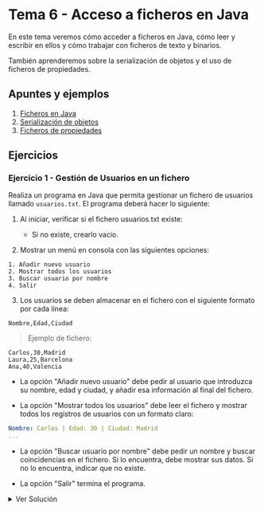 
# Tema 6 - Acceso a ficheros en Java

En este tema veremos cómo acceder a ficheros en Java, cómo leer y escribir en ellos y cómo trabajar con ficheros de texto y binarios.

También aprenderemos sobre la serialización de objetos y el uso de ficheros de propiedades.

## Apuntes y ejemplos

1. [Ficheros en Java](./0_Ficheros.mdx)
2. [Serialización de objetos](./1_Serializacion.mdx)
3. [Ficheros de propiedades](./2_Ficheros_Properties.mdx)

## Ejercicios

### Ejercicio 1 - Gestión de Usuarios en un fichero

Realiza un programa en Java que permita gestionar un fichero de usuarios llamado ``usuarios.txt``. El programa deberá hacer lo siguiente:

1. Al iniciar, verificar si el fichero usuarios.txt existe:

    - Si no existe, crearlo vacío.

2. Mostrar un menú en consola con las siguientes opciones:

```
1. Añadir nuevo usuario
2. Mostrar todos los usuarios
3. Buscar usuario por nombre
4. Salir
```

3. Los usuarios se deben almacenar en el fichero con el siguiente formato por cada línea:

```plaintext
Nombre,Edad,Ciudad
```

> Ejemplo de fichero:

```plaintext	
Carlos,30,Madrid
Laura,25,Barcelona
Ana,40,Valencia
```

- La opción "Añadir nuevo usuario" debe pedir al usuario que introduzca su nombre, edad y ciudad, y añadir esa información al final del fichero.

- La opción "Mostrar todos los usuarios" debe leer el fichero y mostrar todos los registros de usuarios con un formato claro:

```yaml
Nombre: Carlos | Edad: 30 | Ciudad: Madrid
...
```

- La opción "Buscar usuario por nombre" debe pedir un nombre y buscar coincidencias en el fichero. Si lo encuentra, debe mostrar sus datos. Si no lo encuentra, indicar que no existe.

- La opción "Salir" termina el programa.

<details>
<summary>Ver Solución</summary>
    <Tabs defaultValue="gestionusuarios" groupId="ejercicio-1" values={[
        {label: 'GestionUsuarios.java', value: 'gestionusuarios',},
    ]}>
        <TabItem value="gestionusuarios">
```java
import java.io.*;
import java.util.Scanner;

public class GestionUsuarios {
    private static final String NOMBRE_FICHERO = "usuarios.txt";

    public static void main(String[] args) {
        Scanner sc = new Scanner(System.in);

        // Comprobar si existe el fichero, sino crearlo
        File fichero = new File(NOMBRE_FICHERO);
        try {
            if (fichero.createNewFile()) {
                System.out.println("El fichero 'usuarios.txt' ha sido creado.");
            } else {
                System.out.println("El fichero 'usuarios.txt' ya existe.");
            }
        } catch (IOException e) {
            System.out.println("Error al crear el fichero.");
            return;
        }

        int opcion;
        do {
            mostrarMenu();
            opcion = sc.nextInt();
            sc.nextLine(); // Limpiar buffer

            switch (opcion) {
                case 1:
                    anadirUsuario(sc);
                    break;
                case 2:
                    mostrarUsuarios();
                    break;
                case 3:
                    buscarUsuario(sc);
                    break;
                case 4:
                    System.out.println("Saliendo del programa...");
                    break;
                default:
                    System.out.println("Opción no válida.");
            }
        } while (opcion != 4);
    }

    private static void mostrarMenu() {
        System.out.println("\n--- Menú de Gestión de Usuarios ---");
        System.out.println("1. Añadir nuevo usuario");
        System.out.println("2. Mostrar todos los usuarios");
        System.out.println("3. Buscar usuario por nombre");
        System.out.println("4. Salir");
        System.out.print("Seleccione una opción: ");
    }

    private static void anadirUsuario(Scanner sc) {
        System.out.print("Introduce el nombre: ");
        String nombre = sc.nextLine();

        System.out.print("Introduce la edad: ");
        int edad = sc.nextInt();
        sc.nextLine(); // Limpiar buffer

        System.out.print("Introduce la ciudad: ");
        String ciudad = sc.nextLine();

        try (FileWriter writer = new FileWriter(NOMBRE_FICHERO, true)) {
            writer.write(nombre + "," + edad + "," + ciudad + "\n");
            System.out.println("Usuario añadido correctamente.");
        } catch (IOException e) {
            System.out.println("Error al escribir en el fichero.");
        }
    }

    private static void mostrarUsuarios() {
        try (BufferedReader reader = new BufferedReader(new FileReader(NOMBRE_FICHERO))) {
            String linea;
            System.out.println("\n--- Lista de Usuarios ---");

            boolean ficheroVacio = true;
            while ((linea = reader.readLine()) != null) {
                ficheroVacio = false;
                String[] datos = linea.split(",");
                System.out.println("Nombre: " + datos[0] + " | Edad: " + datos[1] + " | Ciudad: " + datos[2]);
            }

            if (ficheroVacio) {
                System.out.println("El fichero está vacío.");
            }

        } catch (IOException e) {
            System.out.println("Error al leer el fichero.");
        }
    }

    private static void buscarUsuario(Scanner sc) {
        System.out.print("Introduce el nombre a buscar: ");
        String nombreBuscar = sc.nextLine();

        boolean encontrado = false;

        try (BufferedReader reader = new BufferedReader(new FileReader(NOMBRE_FICHERO))) {
            String linea;

            while ((linea = reader.readLine()) != null) {
                String[] datos = linea.split(",");
                String nombre = datos[0];

                if (nombre.equalsIgnoreCase(nombreBuscar)) {
                    System.out.println("Usuario encontrado:");
                    System.out.println("Nombre: " + datos[0] + " | Edad: " + datos[1] + " | Ciudad: " + datos[2]);
                    encontrado = true;
                }
            }

            if (!encontrado) {
                System.out.println("Usuario no encontrado.");
            }

        } catch (IOException e) {
            System.out.println("Error al leer el fichero.");
        }
    }
}
```
        </TabItem>
    </Tabs>
</details>

### Ejercicio 2 - Sistema de Log de Usuarios

Realiza un programa en Java que simule un sistema de logs para registrar los eventos de inicio de sesión (login) y cierre de sesión (logout) de los usuarios del sistema.

El programa debe funcionar de la siguiente manera:

1. Comprobar existencia del fichero log:
    - El fichero se llamará log_usuarios.txt.

    - Si no existe, debe crearse automáticamente.

2. Mostrar menú con las siguientes opciones:

```
1. Login de usuario
2. Logout de usuario
3. Mostrar log completo
4. Salir
```

Detalles de funcionamiento:
- Opción 1 — Login:

    - Pedir el nombre de usuario.

    - Escribir en el fichero una línea con el siguiente formato:

```plaintext
[Fecha - Hora] LOGIN -> Usuario: nombre_usuario
```

> Ejemplo:
```yaml
[2025-04-07 15:22:10] LOGIN -> Usuario: Carlos
```

- Opción 2 — Logout:

    - Pedir el nombre de usuario.

    - Escribir en el fichero una línea con el siguiente formato:

```plaintext
[Fecha - Hora] LOGOUT -> Usuario: nombre_usuario
```

- Opción 3 — Mostrar log completo:

    - Leer el fichero y mostrar todas las líneas en consola.


**Requisitos adicionales:**

- Utilizar la clase LocalDateTime y DateTimeFormatter de Java para formatear la fecha y la hora.
- Usar FileWriter en modo append para no sobrescribir el fichero.
- Manejar posibles excepciones con try-catch.
- Organizar el código en métodos separados.

<details>
<summary>Ver Solución</summary>
    <Tabs defaultValue="logusuarios" groupId="ejercicio-2" values={[
        {label: 'LogUsuarios.java', value: 'logusuarios',},
    ]}>
        <TabItem value="logusuarios">
```java
import java.io.*;
import java.time.LocalDateTime;
import java.time.format.DateTimeFormatter;
import java.util.Scanner;

public class LogUsuarios {
    private static final String NOMBRE_FICHERO_LOG = "log_usuarios.txt";
    private static final DateTimeFormatter FORMATO_FECHA = DateTimeFormatter.ofPattern("yyyy-MM-dd HH:mm:ss");

    public static void main(String[] args) {
        Scanner sc = new Scanner(System.in);

        File ficheroLog = new File(NOMBRE_FICHERO_LOG);
        try {
            if (ficheroLog.createNewFile()) {
                System.out.println("El fichero 'log_usuarios.txt' ha sido creado.");
            } else {
                System.out.println("El fichero 'log_usuarios.txt' ya existe.");
            }
        } catch (IOException e) {
            System.out.println("Error al crear el fichero de log.");
            return;
        }

        int opcion;
        do {
            mostrarMenu();
            opcion = sc.nextInt();
            sc.nextLine(); // Limpiar buffer

            switch (opcion) {
                case 1:
                    registrarEvento(sc, "LOGIN");
                    break;
                case 2:
                    registrarEvento(sc, "LOGOUT");
                    break;
                case 3:
                    mostrarLog();
                    break;
                case 4:
                    System.out.println("Saliendo del programa...");
                    break;
                default:
                    System.out.println("Opción no válida.");
            }
        } while (opcion != 4);
    }

    private static void mostrarMenu() {
        System.out.println("\n--- Menú de Registro de Logs ---");
        System.out.println("1. Login de usuario");
        System.out.println("2. Logout de usuario");
        System.out.println("3. Mostrar log completo");
        System.out.println("4. Salir");
        System.out.print("Seleccione una opción: ");
    }

    private static void registrarEvento(Scanner sc, String tipoEvento) {
        System.out.print("Introduce el nombre del usuario: ");
        String nombreUsuario = sc.nextLine();

        String fechaHora = LocalDateTime.now().format(FORMATO_FECHA);
        String lineaLog = "[" + fechaHora + "] " + tipoEvento + " -> Usuario: " + nombreUsuario;

        try (FileWriter writer = new FileWriter(NOMBRE_FICHERO_LOG, true)) {
            writer.write(lineaLog + "\n");
            System.out.println("Evento registrado correctamente.");
        } catch (IOException e) {
            System.out.println("Error al escribir en el fichero de log.");
        }
    }

    private static void mostrarLog() {
        System.out.println("\n--- Contenido del Fichero de Log ---");

        try (BufferedReader reader = new BufferedReader(new FileReader(NOMBRE_FICHERO_LOG))) {
            String linea;
            boolean ficheroVacio = true;

            while ((linea = reader.readLine()) != null) {
                ficheroVacio = false;
                System.out.println(linea);
            }

            if (ficheroVacio) {
                System.out.println("El fichero de log está vacío.");
            }

        } catch (IOException e) {
            System.out.println("Error al leer el fichero de log.");
        }
    }
}
```
        </TabItem>
    </Tabs>
</details>

### Ejercicio 3 - Sistema de Gestión de Notas de Estudiantes (con múltiples ficheros)

Realiza un programa en Java que permita gestionar un sistema de notas de estudiantes, utilizando varios ficheros de texto.

El sistema debe trabajar con:

Ficheros:
1. ``estudiantes.txt`` → Contiene el listado de estudiantes registrados.

2. ``notas_nombreEstudiante.txt`` → Para cada estudiante se creará un fichero individual con sus notas registradas.

Funcionamiento del programa:
1. Mostrar menú principal:
    
```
1. Registrar nuevo estudiante
2. Añadir nota a un estudiante
3. Mostrar notas de un estudiante
4. Mostrar todos los estudiantes
5. Salir
```

**Opción 1 — Registrar nuevo estudiante:**

- Pedir el nombre del estudiante.

- Comprobar que no exista ya en ``estudiantes.txt``.

- Si no existe:

    - Añadir el nombre al fichero ``estudiantes.txt``.

    - Crear un fichero nuevo vacío llamado ``notas_nombreEstudiante.txt``.

**Opción 2 — Añadir nota a un estudiante:**

- Mostrar listado de estudiantes.

- Pedir el nombre.

- Si existe su fichero de notas:

    - Pedir una nota (entre 0 y 10).

    - Escribir la nota en su fichero.

**Opción 3 — Mostrar notas de un estudiante:**

- Mostrar listado de estudiantes.

- Pedir nombre.

- Leer y mostrar el contenido del fichero de notas.

**Opción 4 — Mostrar todos los estudiantes:**

- Leer y mostrar el contenido de ``estudiantes.txt``.

**Requisitos adicionales:**

- Crear los ficheros automáticamente si no existen.

- Comprobar existencia de estudiantes y ficheros antes de operar.

- Utilizar ``BufferedReader``, ``BufferedWriter`` y ``FileWriter``.

- Manejar excepciones correctamente.

<details>
<summary>Ver Solución</summary>
    <Tabs defaultValue="gestionnotas" groupId="ejercicio-3" values={[
        {label: 'GestionNotas.java', value: 'gestionnotas',},
    ]}>
        <TabItem value="gestionnotas">
```java
import java.io.*;
import java.util.Scanner;

public class GestionNotas {
    private static final String FICHERO_ESTUDIANTES = "estudiantes.txt";

    public static void main(String[] args) {
        Scanner sc = new Scanner(System.in);

        crearFicheroSiNoExiste(FICHERO_ESTUDIANTES);

        int opcion;
        do {
            mostrarMenu();
            opcion = sc.nextInt();
            sc.nextLine(); // limpiar buffer

            switch (opcion) {
                case 1:
                    registrarEstudiante(sc);
                    break;
                case 2:
                    anadirNota(sc);
                    break;
                case 3:
                    mostrarNotasEstudiante(sc);
                    break;
                case 4:
                    mostrarTodosLosEstudiantes();
                    break;
                case 5:
                    System.out.println("Saliendo del programa...");
                    break;
                default:
                    System.out.println("Opción no válida.");
            }
        } while (opcion != 5);
    }

    private static void mostrarMenu() {
        System.out.println("\n--- Menú Gestión de Notas ---");
        System.out.println("1. Registrar nuevo estudiante");
        System.out.println("2. Añadir nota a un estudiante");
        System.out.println("3. Mostrar notas de un estudiante");
        System.out.println("4. Mostrar todos los estudiantes");
        System.out.println("5. Salir");
        System.out.print("Seleccione una opción: ");
    }

    private static void registrarEstudiante(Scanner sc) {
        System.out.print("Introduce el nombre del nuevo estudiante: ");
        String nombre = sc.nextLine();

        if (existeEstudiante(nombre)) {
            System.out.println("El estudiante ya está registrado.");
        } else {
            try (FileWriter fw = new FileWriter(FICHERO_ESTUDIANTES, true)) {
                fw.write(nombre + "\n");
                crearFicheroSiNoExiste("notas_" + nombre + ".txt");
                System.out.println("Estudiante registrado correctamente.");
            } catch (IOException e) {
                System.out.println("Error al registrar el estudiante.");
            }
        }
    }

    private static boolean existeEstudiante(String nombre) {
        try (BufferedReader br = new BufferedReader(new FileReader(FICHERO_ESTUDIANTES))) {
            String linea;
            while ((linea = br.readLine()) != null) {
                if (linea.equalsIgnoreCase(nombre)) {
                    return true;
                }
            }
        } catch (IOException e) {
            System.out.println("Error al comprobar estudiante.");
        }
        return false;
    }

    private static void anadirNota(Scanner sc) {
        mostrarTodosLosEstudiantes();
        System.out.print("Introduce el nombre del estudiante: ");
        String nombre = sc.nextLine();

        if (!existeEstudiante(nombre)) {
            System.out.println("El estudiante no existe.");
            return;
        }

        System.out.print("Introduce la nota (0-10): ");
        double nota = sc.nextDouble();
        sc.nextLine(); // limpiar buffer

        if (nota < 0 || nota > 10) {
            System.out.println("Nota fuera de rango.");
            return;
        }

        String ficheroNotas = "notas_" + nombre + ".txt";

        try (FileWriter fw = new FileWriter(ficheroNotas, true)) {
            fw.write(nota + "\n");
            System.out.println("Nota añadida correctamente.");
        } catch (IOException e) {
            System.out.println("Error al añadir la nota.");
        }
    }

    private static void mostrarNotasEstudiante(Scanner sc) {
        mostrarTodosLosEstudiantes();
        System.out.print("Introduce el nombre del estudiante: ");
        String nombre = sc.nextLine();

        if (!existeEstudiante(nombre)) {
            System.out.println("El estudiante no existe.");
            return;
        }

        String ficheroNotas = "notas_" + nombre + ".txt";

        System.out.println("\nNotas de " + nombre + ":");

        try (BufferedReader br = new BufferedReader(new FileReader(ficheroNotas))) {
            String linea;
            boolean ficheroVacio = true;
            while ((linea = br.readLine()) != null) {
                ficheroVacio = false;
                System.out.println("Nota: " + linea);
            }

            if (ficheroVacio) {
                System.out.println("No hay notas registradas.");
            }

        } catch (IOException e) {
            System.out.println("Error al leer las notas.");
        }
    }

    private static void mostrarTodosLosEstudiantes() {
        System.out.println("\nListado de estudiantes:");

        try (BufferedReader br = new BufferedReader(new FileReader(FICHERO_ESTUDIANTES))) {
            String linea;
            boolean ficheroVacio = true;
            while ((linea = br.readLine()) != null) {
                ficheroVacio = false;
                System.out.println("- " + linea);
            }

            if (ficheroVacio) {
                System.out.println("No hay estudiantes registrados.");
            }

        } catch (IOException e) {
            System.out.println("Error al leer el fichero de estudiantes.");
        }
    }

    private static void crearFicheroSiNoExiste(String nombreFichero) {
        File fichero = new File(nombreFichero);
        try {
            if (fichero.createNewFile()) {
                System.out.println("Fichero creado: " + nombreFichero);
            }
        } catch (IOException e) {
            System.out.println("Error al crear el fichero: " + nombreFichero);
        }
    }
}
```
        </TabItem>
    </Tabs>
</details>

### Ejercicio 4 - Gestor de tareas con eliminación y copias de seguridad

Crea un programa en Java llamado **GestorTareas** que permita gestionar un listado de tareas pendientes.

El programa trabajará con un fichero llamado ``tareas.txt`` donde cada línea representa una tarea registrada por el usuario.

Formato de cada línea en el fichero:

```plaintext
ID_TAREA | Descripción de la tarea
```

**Requisitos:**

**1. Mostrar un menú con las siguientes opciones:**

    - Añadir nueva tarea.

    - Mostrar todas las tareas.

    - Eliminar una tarea específica (por ID).

    - Crear una copia de seguridad del fichero de tareas.

    - Salir del programa.

**2. Antes de eliminar una tarea:**

    - Mostrar las tareas actuales.

    - Pedir el ID de la tarea a eliminar.

    - Eliminar solo la línea correspondiente al ID introducido.

    - El resto de las tareas deben permanecer intactas.

**3. Al crear una copia de seguridad:**

    - Copiar el contenido de ``tareas.txt`` a un nuevo fichero llamado ``tareas_backup_fecha.txt``.

    - El nombre del backup debe incluir la fecha y hora actual (por ejemplo: ``tareas_backup_2025-04-07_18-30.txt``).

**4. Si el fichero ``tareas.txt`` no existe, debe crearse automáticamente.**

<details>
<summary>Ver Solución</summary>
    <Tabs defaultValue="gestortareas" groupId="ejercicio-4" values={[
        {label: 'GestorTareas.java (usando Files)', value: 'gestortareas',},
        {label: 'GestorTareasClasico.java (usando File)', value: 'gestortareasclasico',},

    ]}>
        <TabItem value="gestortareas">

```java
import java.io.IOException;
import java.nio.file.*;
import java.time.LocalDateTime;
import java.time.format.DateTimeFormatter;
import java.util.*;
import java.util.stream.Collectors;

public class GestorTareas {

    private static final String FICHERO_TAREAS = "tareas.txt";
    private static final Path PATH_TAREAS = Paths.get(FICHERO_TAREAS);
    private static final Scanner sc = new Scanner(System.in);

    public static void main(String[] args) {
        crearFicheroSiNoExiste();

        int opcion;
        do {
            mostrarMenu();
            opcion = sc.nextInt();
            sc.nextLine(); // Limpiar buffer

            switch (opcion) {
                case 1:
                    anadirTarea();
                    break;
                case 2:
                    mostrarTareas();
                    break;
                case 3:
                    eliminarTarea();
                    break;
                case 4:
                    crearCopiaSeguridad();
                    break;
                case 5:
                    System.out.println("Saliendo del programa...");
                    break;
                default:
                    System.out.println("Opción no válida.");
            }
        } while (opcion != 5);
    }

    private static void mostrarMenu() {
        System.out.println("\n--- Menú Gestor de Tareas ---");
        System.out.println("1. Añadir nueva tarea");
        System.out.println("2. Mostrar todas las tareas");
        System.out.println("3. Eliminar tarea por ID");
        System.out.println("4. Crear copia de seguridad");
        System.out.println("5. Salir");
        System.out.print("Seleccione una opción: ");
    }

    private static void crearFicheroSiNoExiste() {
        try {
            if (Files.notExists(PATH_TAREAS)) {
                Files.createFile(PATH_TAREAS);
                System.out.println("Fichero de tareas creado.");
            }
        } catch (IOException e) {
            System.out.println("Error al crear el fichero de tareas.");
        }
    }

    private static void anadirTarea() {
        System.out.print("Introduce la descripción de la tarea: ");
        String descripcion = sc.nextLine();

        int nuevoId = obtenerSiguienteID();

        String linea = nuevoId + " | " + descripcion;

        try {
            Files.write(PATH_TAREAS, Arrays.asList(linea), StandardOpenOption.APPEND);
            System.out.println("Tarea añadida correctamente.");
        } catch (IOException e) {
            System.out.println("Error al añadir tarea.");
        }
    }

    private static int obtenerSiguienteID() {
        try {
            List<String> lineas = Files.readAllLines(PATH_TAREAS);
            int maxId = 0;

            for (String linea : lineas) {
                String[] partes = linea.split("\\|");
                int id = Integer.parseInt(partes[0].trim());
                if (id > maxId) {
                    maxId = id;
                }
            }

            return maxId + 1;

        } catch (IOException e) {
            System.out.println("Error al obtener ID.");
            return 1;
        }
    }

    private static void mostrarTareas() {
        System.out.println("\nListado de Tareas:");

        try {
            List<String> lineas = Files.readAllLines(PATH_TAREAS);

            if (lineas.isEmpty()) {
                System.out.println("No hay tareas registradas.");
            } else {
                lineas.forEach(System.out::println);
            }

        } catch (IOException e) {
            System.out.println("Error al leer las tareas.");
        }
    }

    private static void eliminarTarea() {
        mostrarTareas();

        System.out.print("Introduce el ID de la tarea a eliminar: ");
        int idEliminar = sc.nextInt();
        sc.nextLine(); // Limpiar buffer

        try {
            List<String> lineas = Files.readAllLines(PATH_TAREAS);

            List<String> nuevasLineas = lineas.stream()
                    .filter(linea -> {
                        String[] partes = linea.split("\\|");
                        int id = Integer.parseInt(partes[0].trim());
                        return id != idEliminar;
                    })
                    .collect(Collectors.toList());

            Files.write(PATH_TAREAS, nuevasLineas, StandardOpenOption.TRUNCATE_EXISTING);

            System.out.println("Tarea eliminada correctamente (si existía).");

        } catch (IOException e) {
            System.out.println("Error al eliminar tarea.");
        }
    }

    private static void crearCopiaSeguridad() {
        DateTimeFormatter formatter = DateTimeFormatter.ofPattern("yyyy-MM-dd_HH-mm");
        String fechaHora = LocalDateTime.now().format(formatter);

        String nombreBackup = "tareas_backup_" + fechaHora + ".txt";
        Path pathBackup = Paths.get(nombreBackup);

        try {
            Files.copy(PATH_TAREAS, pathBackup, StandardCopyOption.REPLACE_EXISTING);
            System.out.println("Copia de seguridad creada: " + nombreBackup);
        } catch (IOException e) {
            System.out.println("Error al crear la copia de seguridad.");
        }
    }
}
```
        </TabItem>
        <TabItem value="gestortareasclasico">
```java
import java.io.*;
import java.text.SimpleDateFormat;
import java.util.*;

public class GestorTareasClasico {

    private static final String FICHERO_TAREAS = "tareas.txt";
    private static final Scanner sc = new Scanner(System.in);

    public static void main(String[] args) {
        crearFicheroSiNoExiste();

        int opcion;
        do {
            mostrarMenu();
            opcion = sc.nextInt();
            sc.nextLine(); // Limpiar buffer

            switch (opcion) {
                case 1:
                    anadirTarea();
                    break;
                case 2:
                    mostrarTareas();
                    break;
                case 3:
                    eliminarTarea();
                    break;
                case 4:
                    crearCopiaSeguridad();
                    break;
                case 5:
                    System.out.println("Saliendo del programa...");
                    break;
                default:
                    System.out.println("Opción no válida.");
            }
        } while (opcion != 5);
    }

    private static void mostrarMenu() {
        System.out.println("\n--- Menú Gestor de Tareas ---");
        System.out.println("1. Añadir nueva tarea");
        System.out.println("2. Mostrar todas las tareas");
        System.out.println("3. Eliminar tarea por ID");
        System.out.println("4. Crear copia de seguridad");
        System.out.println("5. Salir");
        System.out.print("Seleccione una opción: ");
    }

    private static void crearFicheroSiNoExiste() {
        File fichero = new File(FICHERO_TAREAS);
        if (!fichero.exists()) {
            try {
                fichero.createNewFile();
                System.out.println("Fichero de tareas creado.");
            } catch (IOException e) {
                System.out.println("Error al crear el fichero.");
            }
        }
    }

    private static void anadirTarea() {
        System.out.print("Introduce la descripción de la tarea: ");
        String descripcion = sc.nextLine();
        int nuevoId = obtenerSiguienteID();

        try (FileWriter fw = new FileWriter(FICHERO_TAREAS, true);
             PrintWriter pw = new PrintWriter(fw)) {

            pw.println(nuevoId + " | " + descripcion);
            System.out.println("Tarea añadida correctamente.");

        } catch (IOException e) {
            System.out.println("Error al escribir la tarea.");
        }
    }

    private static int obtenerSiguienteID() {
        int maxId = 0;

        try (BufferedReader br = new BufferedReader(new FileReader(FICHERO_TAREAS))) {
            String linea;
            while ((linea = br.readLine()) != null) {
                String[] partes = linea.split("\\|");
                int id = Integer.parseInt(partes[0].trim());
                if (id > maxId) {
                    maxId = id;
                }
            }
        } catch (IOException e) {
            System.out.println("Error al leer las tareas.");
        }

        return maxId + 1;
    }

    private static void mostrarTareas() {
        System.out.println("\nListado de Tareas:");

        try (BufferedReader br = new BufferedReader(new FileReader(FICHERO_TAREAS))) {
            String linea;
            boolean hayTareas = false;
            while ((linea = br.readLine()) != null) {
                System.out.println(linea);
                hayTareas = true;
            }
            if (!hayTareas) {
                System.out.println("No hay tareas registradas.");
            }
        } catch (IOException e) {
            System.out.println("Error al leer las tareas.");
        }
    }

    private static void eliminarTarea() {
        mostrarTareas();

        System.out.print("Introduce el ID de la tarea a eliminar: ");
        int idEliminar = sc.nextInt();
        sc.nextLine(); // Limpiar buffer

        File ficheroOriginal = new File(FICHERO_TAREAS);
        File ficheroTemporal = new File("tareas_temp.txt");

        try (BufferedReader br = new BufferedReader(new FileReader(ficheroOriginal));
             PrintWriter pw = new PrintWriter(new FileWriter(ficheroTemporal))) {

            String linea;
            while ((linea = br.readLine()) != null) {
                String[] partes = linea.split("\\|");
                int id = Integer.parseInt(partes[0].trim());

                if (id != idEliminar) {
                    pw.println(linea);
                }
            }

        } catch (IOException e) {
            System.out.println("Error al eliminar la tarea.");
        }

        if (ficheroOriginal.delete()) {
            ficheroTemporal.renameTo(ficheroOriginal);
            System.out.println("Tarea eliminada correctamente (si existía).");
        } else {
            System.out.println("Error al actualizar el fichero.");
        }
    }

    private static void crearCopiaSeguridad() {
        String fechaHora = new SimpleDateFormat("yyyy-MM-dd_HH-mm").format(new Date());
        String nombreBackup = "tareas_backup_" + fechaHora + ".txt";

        File ficheroOriginal = new File(FICHERO_TAREAS);
        File ficheroBackup = new File(nombreBackup);

        try (BufferedReader br = new BufferedReader(new FileReader(ficheroOriginal));
             PrintWriter pw = new PrintWriter(new FileWriter(ficheroBackup))) {

            String linea;
            while ((linea = br.readLine()) != null) {
                pw.println(linea);
            }

            System.out.println("Copia de seguridad creada: " + nombreBackup);

        } catch (IOException e) {
            System.out.println("Error al crear la copia de seguridad.");
        }
    }
}
```
        </TabItem>
    </Tabs> 
</details>

### Ejercicio 5 - Gestión de Biblioteca con Serialización de Objetos

Desarrolla una aplicación en Java que gestione una biblioteca de libros. Cada libro tendrá:

- Código único (String)

- Título (String)

- Autor (String)

- Año de publicación (int)

Funcionalidades que debe tener el programa:
1. Añadir un nuevo libro a la biblioteca.

2. Listar todos los libros guardados.

3. Buscar un libro por su código.

4. Eliminar un libro por su código.

5. Guardar y cargar todos los libros usando serialización y deserialización de objetos.

Requisitos:
- Los libros se deben almacenar en un fichero binario llamado biblioteca.dat usando ObjectOutputStream y ObjectInputStream.

- Cada vez que se añada, elimine o modifique un libro, se debe sobrescribir el fichero completo serializando de nuevo la lista de libros.

- Al iniciar el programa, debe cargarse el fichero biblioteca.dat si existe.

- Si se elimina un libro, debe deserializar la lista, eliminar el objeto correspondiente, y volver a serializar la lista actualizada.

Estructura de Clases recomendada:
- ``Libro.java`` → Clase que representa un libro (Serializable).

- ``Biblioteca.java`` → Clase que gestiona los libros y el fichero.

- ``Main.java`` → Clase principal con menú de opciones.

<details>
<summary>Ver Solución</summary>
    <Tabs defaultValue="libro" groupId="ejercicio-5" values={[
        {label: 'Libro.java', value: 'libro',},
        {label: 'Biblioteca.java', value: 'biblioteca',},
        {label: 'Main.java', value: 'main',},
    ]}>
        <TabItem value="libro">

```java
import java.io.Serializable;

public class Libro implements Serializable {
    private String codigo;
    private String titulo;
    private String autor;
    private int anioPublicacion;

    public Libro(String codigo, String titulo, String autor, int anioPublicacion) {
        this.codigo = codigo;
        this.titulo = titulo;
        this.autor = autor;
        this.anioPublicacion = anioPublicacion;
    }

    public String getCodigo() {
        return codigo;
    }

    @Override
    public String toString() {
        return "Código: " + codigo + ", Título: " + titulo + ", Autor: " + autor + ", Año: " + anioPublicacion;
    }
}
```
        </TabItem>
        <TabItem value="biblioteca">
```java
import java.io.*;
import java.util.ArrayList;
import java.util.List;

public class Biblioteca {
    private List<Libro> libros;
    private final String nombreFichero = "biblioteca.dat";

    public Biblioteca() {
        libros = cargarLibros();
    }

    private List<Libro> cargarLibros() {
        List<Libro> lista = new ArrayList<>();
        File fichero = new File(nombreFichero);

        if (fichero.exists()) {
            try (ObjectInputStream ois = new ObjectInputStream(new FileInputStream(fichero))) {
                lista = (List<Libro>) ois.readObject();
            } catch (IOException | ClassNotFoundException e) {
                System.out.println("Error al cargar libros: " + e.getMessage());
            }
        }

        return lista;
    }

    private void guardarLibros() {
        try (ObjectOutputStream oos = new ObjectOutputStream(new FileOutputStream(nombreFichero))) {
            oos.writeObject(libros);
        } catch (IOException e) {
            System.out.println("Error al guardar libros: " + e.getMessage());
        }
    }

    public void añadirLibro(Libro libro) {
        libros.add(libro);
        guardarLibros();
        System.out.println("Libro añadido correctamente.");
    }

    public void listarLibros() {
        if (libros.isEmpty()) {
            System.out.println("No hay libros en la biblioteca.");
        } else {
            for (Libro l : libros) {
                System.out.println(l);
            }
        }
    }

    public void buscarLibro(String codigo) {
        for (Libro l : libros) {
            if (l.getCodigo().equalsIgnoreCase(codigo)) {
                System.out.println("Libro encontrado: " + l);
                return;
            }
        }
        System.out.println("Libro no encontrado.");
    }

    public void eliminarLibro(String codigo) {
        boolean eliminado = libros.removeIf(l -> l.getCodigo().equalsIgnoreCase(codigo));
        if (eliminado) {
            guardarLibros();
            System.out.println("Libro eliminado correctamente.");
        } else {
            System.out.println("Libro no encontrado.");
        }
    }
}
```
        </TabItem>
        <TabItem value="main">
```java
import java.util.Scanner;

public class Main {
    public static void main(String[] args) {
        Biblioteca biblioteca = new Biblioteca();
        Scanner sc = new Scanner(System.in);
        int opcion;

        do {
            System.out.println("\n--- Menú Biblioteca ---");
            System.out.println("1. Añadir libro");
            System.out.println("2. Listar libros");
            System.out.println("3. Buscar libro por código");
            System.out.println("4. Eliminar libro por código");
            System.out.println("5. Salir");
            System.out.print("Seleccione una opción: ");
            opcion = sc.nextInt();
            sc.nextLine();

            switch (opcion) {
                case 1:
                    System.out.print("Código: ");
                    String codigo = sc.nextLine();
                    System.out.print("Título: ");
                    String titulo = sc.nextLine();
                    System.out.print("Autor: ");
                    String autor = sc.nextLine();
                    System.out.print("Año de publicación: ");
                    int anio = sc.nextInt();
                    sc.nextLine();

                    Libro libro = new Libro(codigo, titulo, autor, anio);
                    biblioteca.añadirLibro(libro);
                    break;
                case 2:
                    biblioteca.listarLibros();
                    break;
                case 3:
                    System.out.print("Código del libro a buscar: ");
                    String codBuscar = sc.nextLine();
                    biblioteca.buscarLibro(codBuscar);
                    break;
                case 4:
                    System.out.print("Código del libro a eliminar: ");
                    String codEliminar = sc.nextLine();
                    biblioteca.eliminarLibro(codEliminar);
                    break;
                case 5:
                    System.out.println("Saliendo del programa...");
                    break;
                default:
                    System.out.println("Opción no válida.");
            }
        } while (opcion != 5);
    }
}
```
        </TabItem>
    </Tabs>
</details>

### Ejercicio 6 - Gestión de Configuración de una Aplicación con Java Properties 

Desarrollar una aplicación Java que gestione la configuración de una aplicación usando un fichero ``config.properties``.

El programa debe permitir:

1. Crear el fichero config.properties (si no existe) con las siguientes propiedades por defecto:

| Propiedad | Valor por defecto |
|-----------|:------------------:|
| idioma | es |
| tema | claro |
| tamaño_fuente | 12 |
| mostrar_tutorial | true |

2. Leer las propiedades actuales del fichero y mostrarlas al usuario.

3. Modificar culquier propiedad y guardar los cambios en el fichero ``config.properties``.

4. Restaurar los valores por defecto. 

Requisitos:

- El fichero ``config.properties`` debe almacenarse en el directorio raíz del proyecto.

- Debes usar la clase ``Properties`` de Java (``java.util.Properties``).

- Debes usar ``Properties.load()`` para leer las propiedades y ``Properties.store()`` para guardarlas.

<details>
<summary>Ver Solución</summary>
    <Tabs defaultValue="configuracion" groupId="ejercicio-6" values={[
        {label: 'Configuracion.java', value: 'configuracion',},
        {label: 'Main.java', value: 'main',},
        {label: 'config.properties (ejemplo)', value: 'configproperties',},
    ]}>
        <TabItem value="configuracion">
```java
import java.io.*;
import java.util.Properties;

public class Configuracion {
    private final String nombreFichero = "config.properties";
    private Properties propiedades;

    public Configuracion() {
        propiedades = new Properties();
        cargarPropiedades();
    }

    private void cargarPropiedades() {
        File fichero = new File(nombreFichero);

        if (!fichero.exists()) {
            crearPropiedadesPorDefecto();
        }

        try (FileInputStream fis = new FileInputStream(fichero)) {
            propiedades.load(fis);
        } catch (IOException e) {
            System.out.println("Error al cargar el fichero de configuración: " + e.getMessage());
        }
    }

    private void crearPropiedadesPorDefecto() {
        propiedades.setProperty("idioma", "español");
        propiedades.setProperty("tema", "claro");
        propiedades.setProperty("tamaño_fuente", "14");
        propiedades.setProperty("mostrar_tutorial", "true");

        guardarPropiedades();
    }

    public void mostrarPropiedades() {
        System.out.println("\nConfiguración actual:");
        propiedades.forEach((k, v) -> System.out.println(k + ": " + v));
    }

    public void modificarPropiedad(String clave, String valor) {
        if (propiedades.containsKey(clave)) {
            propiedades.setProperty(clave, valor);
            guardarPropiedades();
            System.out.println("Propiedad modificada correctamente.");
        } else {
            System.out.println("La propiedad indicada no existe.");
        }
    }

    public void restaurarPorDefecto() {
        crearPropiedadesPorDefecto();
        System.out.println("Propiedades restauradas a los valores por defecto.");
    }

    private void guardarPropiedades() {
        try (FileOutputStream fos = new FileOutputStream(nombreFichero)) {
            propiedades.store(fos, "Configuración de la Aplicación");
        } catch (IOException e) {
            System.out.println("Error al guardar las propiedades: " + e.getMessage());
        }
    }
}
```
        </TabItem>
        <TabItem value="main">
```java
import java.util.Scanner;

public class Main {
    public static void main(String[] args) {
        Configuracion configuracion = new Configuracion();
        Scanner sc = new Scanner(System.in);
        int opcion;

        do {
            System.out.println("\n--- Menú de Configuración ---");
            System.out.println("1. Mostrar configuración actual");
            System.out.println("2. Modificar propiedad");
            System.out.println("3. Restaurar configuración por defecto");
            System.out.println("4. Salir");
            System.out.print("Seleccione una opción: ");
            opcion = sc.nextInt();
            sc.nextLine();

            switch (opcion) {
                case 1:
                    configuracion.mostrarPropiedades();
                    break;
                case 2:
                    System.out.print("Ingrese el nombre de la propiedad a modificar: ");
                    String clave = sc.nextLine();
                    System.out.print("Ingrese el nuevo valor: ");
                    String valor = sc.nextLine();
                    configuracion.modificarPropiedad(clave, valor);
                    break;
                case 3:
                    configuracion.restaurarPorDefecto();
                    break;
                case 4:
                    System.out.println("Saliendo del programa...");
                    break;
                default:
                    System.out.println("Opción no válida.");
            }
        } while (opcion != 4);
    }
}
```
        </TabItem>
        <TabItem value="configproperties">
```properties
#Configuración de la Aplicación
#Mon Apr 08 17:36:45 CEST 2025
idioma=es
tema=claro
tamaño_fuente=14
mostrar_tutorial=true
```
        </TabItem>
    </Tabs>
</details>

### Ejercicio 7 - Gestión de Inventario de Productos usando Ficheros CSV (Coma Separeted Values)

Desarrollar un programa en Java que gestione un inventario de productos de una tienda utilizando un fichero CSV llamado productos.csv.

Cada producto tendrá la siguiente información:

| Campo | Descripción |
|-------|-------------|
| ID | Identificador único del producto |
| Nombre | Nombre del producto |
| Precio | Precio del producto en euros (€) |
| Stock | Cantidad disponible |

Requisitos del programa:

1. Crear el fichero ``productos.csv`` si no existe con algunos productos iniciales.

Ejemplo de contenido:

```csv
1;Manzana;0.50;100
2;Leche;1.20;50
3;Pan;0.80;75
4;Arroz;1.50;30
5;Carne;5.00;20
```

2. Mostrar todos los productos del inventario siguiendo el formato del ejemplo:

```yml
ID: 1 | Nombre: Manzana | Precio: 0.50€ | Stock: 100 unidades
```

3. Añadir un nuevo producto.

El usuario debe introducir los datos y se añade al final del fichero CSV.

4. Modificar el stock de un producto dado su ID.

Permite aumentar o disminuir el Stock.

5. Elmininar un producto dado su ID.

Debe elminar la línea correspondiente del fichero CSV.

Restricciones:

- Utiliza las clases clásicas de Java (``File``, ``BufferedReader``, ``BufferedWriter``).

- El separador del CSV debe ser ``;``.

- Cada operación debe modificar el fichero real (lectura y escritura).

- Crea las clases necesarias (por ejemplo, una clase ``Producto`` para representar los datos).

<details>
<summary>Ver Solución</summary>
    <Tabs defaultValue="inventario" groupId="ejercicio-7" values={[
        {label: 'Producto.java', value: 'producto',},
        {label: 'Inventario.java', value: 'inventario',},
        {label: 'Main.java', value: 'main',},
        {label: 'productos.csv (ejemplo)', value: 'productoscsv',},
    ]}>
        <TabItem value="producto">
```java
public class Producto {
    private int id;
    private String nombre;
    private double precio;
    private int stock;

    public Producto(int id, String nombre, double precio, int stock) {
        this.id = id;
        this.nombre = nombre;
        this.precio = precio;
        this.stock = stock;
    }

    public int getId() {
        return id;
    }

    public String getNombre() {
        return nombre;
    }

    public double getPrecio() {
        return precio;
    }

    public int getStock() {
        return stock;
    }

    public void setStock(int stock) {
        this.stock = stock;
    }

    public String toCSV() {
        return id + ";" + nombre + ";" + precio + ";" + stock;
    }

    @Override
    public String toString() {
        return "ID: " + id + " | Nombre: " + nombre + " | Precio: " + precio + "€ | Stock: " + stock + " unidades";
    }
}
```
        </TabItem>
        <TabItem value="inventario">
```java
import java.io.*;
import java.util.ArrayList;
import java.util.List;

public class Inventario {
    private final String nombreFichero = "productos.csv";

    public Inventario() {
        crearFicheroInicial();
    }

    private void crearFicheroInicial() {
        File fichero = new File(nombreFichero);
        if (!fichero.exists()) {
            try (BufferedWriter bw = new BufferedWriter(new FileWriter(fichero))) {
                bw.write("1;Manzana;0.50;100");
                bw.newLine();
                bw.write("2;Leche;1.20;50");
                bw.newLine();
                bw.write("3;Pan;0.80;75");
            } catch (IOException e) {
                System.out.println("Error al crear fichero inicial: " + e.getMessage());
            }
        }
    }

    public List<Producto> cargarProductos() {
        List<Producto> productos = new ArrayList<>();

        try (BufferedReader br = new BufferedReader(new FileReader(nombreFichero))) {
            String linea;
            while ((linea = br.readLine()) != null) {
                String[] partes = linea.split(";");
                int id = Integer.parseInt(partes[0]);
                String nombre = partes[1];
                double precio = Double.parseDouble(partes[2]);
                int stock = Integer.parseInt(partes[3]);

                productos.add(new Producto(id, nombre, precio, stock));
            }
        } catch (IOException e) {
            System.out.println("Error al leer el fichero: " + e.getMessage());
        }

        return productos;
    }

    public void mostrarProductos() {
        List<Producto> productos = cargarProductos();
        System.out.println("\n--- Productos en Inventario ---");
        for (Producto p : productos) {
            System.out.println(p);
        }
    }

    public void añadirProducto(Producto producto) {
        try (BufferedWriter bw = new BufferedWriter(new FileWriter(nombreFichero, true))) {
            bw.newLine();
            bw.write(producto.toCSV());
        } catch (IOException e) {
            System.out.println("Error al añadir producto: " + e.getMessage());
        }
    }

    public void modificarStock(int id, int nuevoStock) {
        List<Producto> productos = cargarProductos();

        boolean encontrado = false;
        for (Producto p : productos) {
            if (p.getId() == id) {
                p.setStock(nuevoStock);
                encontrado = true;
                break;
            }
        }

        if (encontrado) {
            guardarProductos(productos);
            System.out.println("Stock modificado correctamente.");
        } else {
            System.out.println("Producto no encontrado.");
        }
    }

    public void eliminarProducto(int id) {
        List<Producto> productos = cargarProductos();

        boolean eliminado = productos.removeIf(p -> p.getId() == id);

        if (eliminado) {
            guardarProductos(productos);
            System.out.println("Producto eliminado correctamente.");
        } else {
            System.out.println("Producto no encontrado.");
        }
    }

    private void guardarProductos(List<Producto> productos) {
        try (BufferedWriter bw = new BufferedWriter(new FileWriter(nombreFichero))) {
            for (Producto p : productos) {
                bw.write(p.toCSV());
                bw.newLine();
            }
        } catch (IOException e) {
            System.out.println("Error al guardar productos: " + e.getMessage());
        }
    }
}
```
        </TabItem>
        <TabItem value="main">
```java
import java.util.Scanner;

public class Main {
    public static void main(String[] args) {
        Inventario inventario = new Inventario();
        Scanner sc = new Scanner(System.in);
        int opcion;

        do {
            System.out.println("\n--- Menú de Inventario ---");
            System.out.println("1. Mostrar productos");
            System.out.println("2. Añadir producto");
            System.out.println("3. Modificar stock");
            System.out.println("4. Eliminar producto");
            System.out.println("5. Salir");
            System.out.print("Seleccione una opción: ");
            opcion = sc.nextInt();
            sc.nextLine();

            switch (opcion) {
                case 1:
                    inventario.mostrarProductos();
                    break;
                case 2:
                    System.out.print("ID del producto: ");
                    int id = sc.nextInt();
                    sc.nextLine();
                    System.out.print("Nombre: ");
                    String nombre = sc.nextLine();
                    System.out.print("Precio: ");
                    double precio = sc.nextDouble();
                    System.out.print("Stock: ");
                    int stock = sc.nextInt();

                    Producto nuevo = new Producto(id, nombre, precio, stock);
                    inventario.añadirProducto(nuevo);
                    break;
                case 3:
                    System.out.print("ID del producto: ");
                    int idMod = sc.nextInt();
                    System.out.print("Nuevo stock: ");
                    int nuevoStock = sc.nextInt();
                    inventario.modificarStock(idMod, nuevoStock);
                    break;
                case 4:
                    System.out.print("ID del producto a eliminar: ");
                    int idElim = sc.nextInt();
                    inventario.eliminarProducto(idElim);
                    break;
                case 5:
                    System.out.println("Saliendo...");
                    break;
                default:
                    System.out.println("Opción no válida.");
            }
        } while (opcion != 5);
    }
}
```
        </TabItem>
        <TabItem value="productoscsv">
```csv
ID;Nombre;Precio;Stock
1;Manzana;0.50;100
2;Leche;1.20;50
3;Pan;0.80;75
4;Arroz;1.50;30
5;Carne;5.00;20
```
        </TabItem>
    </Tabs>
</details>

### Así resolvimos los ejercicios en clase:
[Soluciones clase - PDTE]